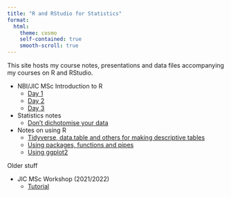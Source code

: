 ```yaml
---
title: "R and RStudio for Statistics"
format:
  html:
    theme: cosmo
    self-contained: true
    smooth-scroll: true
---
```


This site hosts my course notes, presentations and data files accompanying my courses on R and RStudio.

* NBI/JIC MSc Introduction to R
    * [Day 1](day1.qmd)
    * [Day 2](day2.qmd)
    * [Day 3](day3.qmd)
* Statistics notes
    * [Don't dichotomise your data](dichot.qmd)
* Notes on using R
    * [Tidyverse, data.table and others for making descriptive tables](datatabletidyverse.qmd)
    * [Using packages, functions and pipes](praise.qmd)
    * [Using ggplot2](flipbook.html)

Older stuff

* JIC MSc Workshop (2021/2022)
    * [Tutorial](workshopscript.html)
    
    